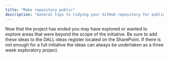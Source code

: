 ```yaml
---
title: "Make repository public"
description: "General tips to tidying your GitHub repository for public release."
---
```

  
Now that the project has ended you may have explored or wanted to explore areas that were beyond the scope of the initiative. Be sure to add these ideas to the DALL ideas register located on the SharePoint. If there is not enough for a full initiative the ideas can always be undertaken as a three week exploratory project. 



